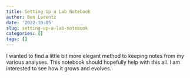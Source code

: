 ```yaml
---
title: Setting Up a Lab Notebook
author: Ben Lorentz
date: '2022-10-05'
slug: setting-up-a-lab-notebook
categories: []
tags: []
---
```


I wanted to find a little bit more elegant method to keeping notes from my various
analyses. This notebook should hopefully help with this all. I am interested to 
see how it grows and evolves.